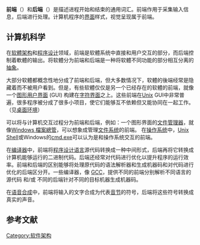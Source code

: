 {{unreferenced|time=2014-06-03T11:34:20+00:00}}
{{NoteTA
|G1 = IT
}}
'''前端'''（{{lang-en|'''front-end'''}}）和'''后端'''（{{lang-en|'''back-end'''}}）是描述进程开始和结束的通用词汇。前端作用于采集输入信息，后端进行处理。计算机程序的[[界面|界面]]样式，视觉呈现属于前端。

== 计算机科学 ==
在[[软體架构|软體架构]]和[[程序设计|程序设计]]领域，前端是软體系统中直接和用户交互的部分，而后端控制着軟體的输出。将软體分为前端和后端是一种将软體不同功能的部分相互分离的[[抽象化_(計算機科學)|抽象]]。

大部分软體都概念性地分成了前端和后端，但大多数情况下，软體的後端经常是隐藏着而不被用户看到。但是，有些软體仅仅是另一个已经存在的软體的前端，就像一个[[图形用户界面|图形用户界面]] (GUI) 构建在[[命令行界面|字符界面]]之上。这些前端在[[Unix|Unix]] GUI中非常普遍，很多程序被分成了很多小项目，使它们能够互不依赖但又能协同在一起工作。（见[[桌面环境|桌面环境]]）

可以将与计算机交互过程分为前端和后端，例如：一个图形界面的[[文件管理器|文件管理器]]，就像[[Windows_檔案總管|Windows 檔案總管]]，可以想象成管理[[文件系统|文件系统]]的前端。 在[[操作系统|操作系统]]中，[[Unix_Shell|Unix Shell]]或Windows的[[cmd.exe|cmd.exe]]可以认为是和操作系统交互的前端。

在[[编译器|编译器]]中，前端将[[程序设计语言|程序设计语言]]源代码转换成一种中间形式，后端再将它转换成计算机能够运行的二进制代码。后端还经常对代码进行优化以提升程序的运行效率。前端和后端的区别能够将处理原代码的语法解析器和生成机器码和对代码进行优化的后端区分开。一些编译器，像 [[GNU_Compiler_Collection|GCC]]，提供不同的前端分别解析不同语言的源代码 和/或 不同的后端针对不同的目标机器生成机器码。

在[[语音合成|语音合成]]中，前端将输入的文字合成为代表[[音节|音节]]的符号，后端将这些符号转换成真实的声音。

== 参考文献 ==
{{Reflist}}

[[Category:软件架构|Category:软件架构]]